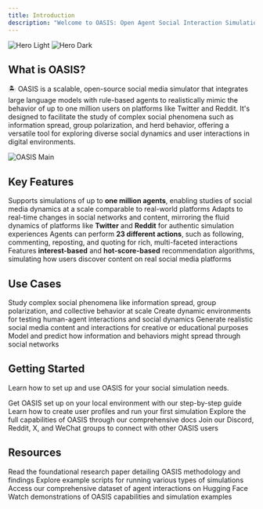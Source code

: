 ```yaml
---
title: Introduction
description: "Welcome to OASIS: Open Agent Social Interaction Simulations with One Million Agents"
---
```


<img
  className="block dark:hidden"
  src="/images/oasis_intro.png"
  alt="Hero Light"
/>
<img
  className="hidden dark:block"
  src="/images/oasis_intro.png"
  alt="Hero Dark"
/>

## What is OASIS?

🏝️ OASIS is a scalable, open-source social media simulator that integrates large language models with rule-based agents to realistically mimic the behavior of up to one million users on platforms like Twitter and Reddit. It's designed to facilitate the study of complex social phenomena such as information spread, group polarization, and herd behavior, offering a versatile tool for exploring diverse social dynamics and user interactions in digital environments.

<img
  className="block"
  src="/images/oasis_main.png"
  alt="OASIS Main"
/>

## Key Features

<CardGroup cols={2}>
  <Card
    title="Scalability"
    icon="chart-line"
    href="https://oasis.camel-ai.org"
  >
    Supports simulations of up to <b>one million agents</b>, enabling studies of social media dynamics at a scale comparable to real-world platforms
  </Card>
  <Card
    title="Dynamic Environments"
    icon="mobile-screen"
    href="https://github.com/camel-ai/oasis"
  >
    Adapts to real-time changes in social networks and content, mirroring the fluid dynamics of platforms like <b>Twitter</b> and <b>Reddit</b> for authentic simulation experiences
  </Card>
  <Card
    title="Diverse Action Spaces"
    icon="thumbs-up"
    href="https://github.com/camel-ai/oasis"
  >
    Agents can perform <b>23 different actions</b>, such as following, commenting, reposting, and quoting for rich, multi-faceted interactions
  </Card>
  <Card
    title="Recommendation Systems"
    icon="fire"
    href="https://github.com/camel-ai/oasis"
  >
    Features <b>interest-based</b> and <b>hot-score-based</b> recommendation algorithms, simulating how users discover content on real social media platforms
  </Card>
</CardGroup>

## Use Cases

<CardGroup cols={2}>
  <Card
    title="Research Simulations"
    icon="flask"
    href="https://github.com/camel-ai/oasis"
  >
    Study complex social phenomena like information spread, group polarization, and collective behavior at scale
  </Card>
  <Card
    title="Interactive Environments"
    icon="users"
    href="https://github.com/camel-ai/oasis"
  >
    Create dynamic environments for testing human-agent interactions and social dynamics
  </Card>
  <Card
    title="Content Creation"
    icon="pen-to-square"
    href="https://github.com/camel-ai/oasis"
  >
    Generate realistic social media content and interactions for creative or educational purposes
  </Card>
  <Card
    title="Behavior Prediction"
    icon="chart-simple"
    href="https://github.com/camel-ai/oasis"
  >
    Model and predict how information and behaviors might spread through social networks
  </Card>
</CardGroup>

## Getting Started

Learn how to set up and use OASIS for your social simulation needs.

<CardGroup cols={2}>
  <Card
    title="Installation"
    icon="download"
    href="https://github.com/camel-ai/oasis"
  >
    Get OASIS set up on your local environment with our step-by-step guide
  </Card>
  <Card
    title="Tutorials"
    icon="book-open"
    href="https://github.com/camel-ai/oasis/tree/main/tutorials"
  >
    Learn how to create user profiles and run your first simulation
  </Card>
  <Card
    title="Documentation"
    icon="file-code"
    href="https://github.com/camel-ai/oasis"
  >
    Explore the full capabilities of OASIS through our comprehensive docs
  </Card>
  <Card
    title="Community"
    icon="users"
    href="https://github.com/camel-ai/oasis#-community--contact"
  >
    Join our Discord, Reddit, X, and WeChat groups to connect with other OASIS users
  </Card>
</CardGroup>

## Resources

<CardGroup cols={2}>
  <Card
    title="Research Paper"
    icon="file-lines"
    href="https://arxiv.org/abs/2411.11581"
  >
    Read the foundational research paper detailing OASIS methodology and findings
  </Card>
  <Card
    title="Example Scripts"
    icon="code"
    href="https://github.com/camel-ai/oasis/tree/main/scripts"
  >
    Explore example scripts for running various types of simulations
  </Card>
  <Card
    title="Dataset"
    icon="database"
    href="https://huggingface.co/datasets/oasis-agent/oasis-dataset"
  >
    Access our comprehensive dataset of agent interactions on Hugging Face
  </Card>
  <Card
    title="Demo Videos"
    icon="video"
    href="https://www.youtube.com/watch?v=lprGHqkApus&t=2s"
  >
    Watch demonstrations of OASIS capabilities and simulation examples
  </Card>
</CardGroup>
